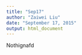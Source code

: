 ```yaml
---
title: "Sep17"
author: "Zaiwei Liu"
date: "September 17, 2015"
output: html_document
---
```


Nothignafd